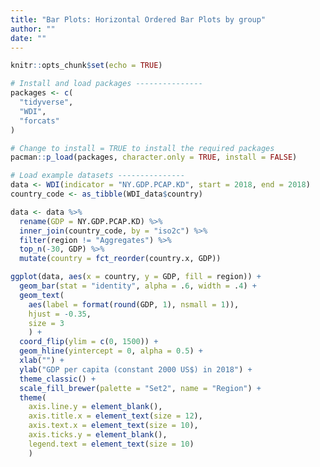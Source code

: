 ```yaml
---
title: "Bar Plots: Horizontal Ordered Bar Plots by group"
author: ""
date: ""
---
```


```r
knitr::opts_chunk$set(echo = TRUE)
```

```r
# Install and load packages ---------------
packages <- c(
  "tidyverse",
  "WDI",
  "forcats"
)

# Change to install = TRUE to install the required packages
pacman::p_load(packages, character.only = TRUE, install = FALSE)

# Load example datasets ---------------
data <- WDI(indicator = "NY.GDP.PCAP.KD", start = 2018, end = 2018)
country_code <- as_tibble(WDI_data$country)

data <- data %>%
  rename(GDP = NY.GDP.PCAP.KD) %>%
  inner_join(country_code, by = "iso2c") %>%
  filter(region != "Aggregates") %>%
  top_n(-30, GDP) %>%
  mutate(country = fct_reorder(country.x, GDP))

ggplot(data, aes(x = country, y = GDP, fill = region)) +
  geom_bar(stat = "identity", alpha = .6, width = .4) +
  geom_text(
    aes(label = format(round(GDP, 1), nsmall = 1)), 
    hjust = -0.35,
    size = 3
    ) +
  coord_flip(ylim = c(0, 1500)) +
  geom_hline(yintercept = 0, alpha = 0.5) +
  xlab("") +
  ylab("GDP per capita (constant 2000 US$) in 2018") + 
  theme_classic() +
  scale_fill_brewer(palette = "Set2", name = "Region") +
  theme(
    axis.line.y = element_blank(),
    axis.title.x = element_text(size = 12),
    axis.text.x = element_text(size = 10),
    axis.ticks.y = element_blank(),
    legend.text = element_text(size = 10)
    )
  
```

